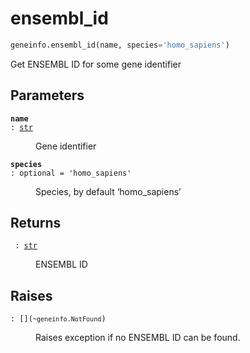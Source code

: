 # ensembl_id { #geneinfo.ensembl_id }

```python
geneinfo.ensembl_id(name, species='homo_sapiens')
```

Get ENSEMBL ID for some gene identifier

## Parameters {.doc-section .doc-section-parameters}

<code>[**name**]{.parameter-name} [:]{.parameter-annotation-sep} [[str](`str`)]{.parameter-annotation}</code>

:   Gene identifier

<code>[**species**]{.parameter-name} [:]{.parameter-annotation-sep} [ optional]{.parameter-annotation} [ = ]{.parameter-default-sep} [\'homo_sapiens\']{.parameter-default}</code>

:   Species, by default 'homo_sapiens'

## Returns {.doc-section .doc-section-returns}

<code>[]{.parameter-name} [:]{.parameter-annotation-sep} [[str](`str`)]{.parameter-annotation}</code>

:   ENSEMBL ID

## Raises {.doc-section .doc-section-raises}

<code>[:]{.parameter-annotation-sep} [\[\](`~geneinfo.NotFound`)]{.parameter-annotation}</code>

:   Raises exception if no ENSEMBL ID can be found.